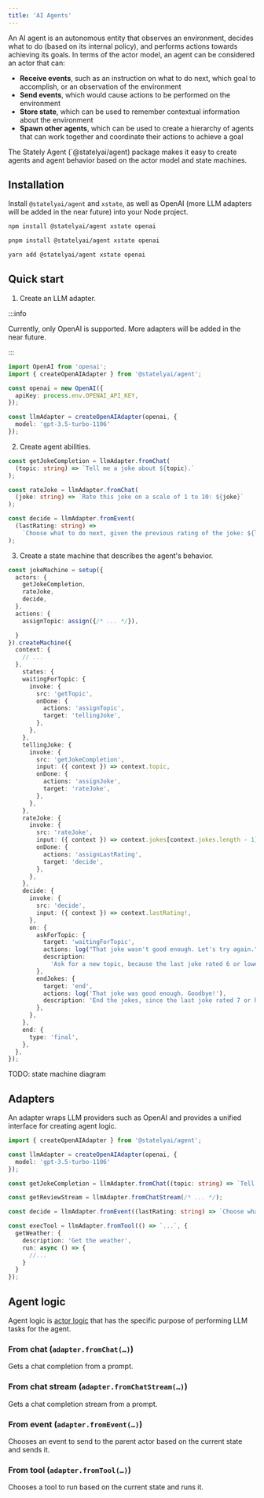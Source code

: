 ```yaml
---
title: 'AI Agents'
---
```


An AI agent is an autonomous entity that observes an environment, decides what to do (based on its internal policy), and performs actions towards achieving its goals. In terms of the actor model, an agent can be considered an actor that can:

- **Receive events**, such as an instruction on what to do next, which goal to accomplish, or an observation of the environment
- **Send events**, which would cause actions to be performed on the environment
- **Store state**, which can be used to remember contextual information about the environment
- **Spawn other agents**, which can be used to create a hierarchy of agents that can work together and coordinate their actions to achieve a goal

The Stately Agent (`@statelyai/agent) package makes it easy to create agents and agent behavior based on the actor model and state machines.

## Installation

Install `@statelyai/agent` and `xstate`, as well as OpenAI (more LLM adapters will be added in the near future) into your Node project.


<Tabs>
<TabItem value="npm" label="npm">

```bash
npm install @statelyai/agent xstate openai
```

</TabItem>

<TabItem value="pnpm" label="pnpm">

```bash
pnpm install @statelyai/agent xstate openai
```

</TabItem>

<TabItem value="yarn" label="yarn">

```bash
yarn add @statelyai/agent xstate openai
```

</TabItem>
</Tabs>

## Quick start

1. Create an LLM adapter.

:::info

Currently, only OpenAI is supported. More adapters will be added in the near future.

:::

```ts
import OpenAI from 'openai';
import { createOpenAIAdapter } from '@statelyai/agent';

const openai = new OpenAI({
  apiKey: process.env.OPENAI_API_KEY,
});

const llmAdapter = createOpenAIAdapter(openai, {
  model: 'gpt-3.5-turbo-1106'
});
```

2. Create agent abilities.

```ts
const getJokeCompletion = llmAdapter.fromChat(
  (topic: string) => `Tell me a joke about ${topic}.`
);

const rateJoke = llmAdapter.fromChat(
  (joke: string) => `Rate this joke on a scale of 1 to 10: ${joke}`
);

const decide = llmAdapter.fromEvent(
  (lastRating: string) =>
    `Choose what to do next, given the previous rating of the joke: ${lastRating}`
);
```

3. Create a state machine that describes the agent's behavior.

```ts
const jokeMachine = setup({
  actors: {
    getJokeCompletion,
    rateJoke,
    decide,
  },
  actions: {
    assignTopic: assign({/* ... */}),

  }
}).createMachine({
  context: {
    // ...
  },
    states: {
    waitingForTopic: {
      invoke: {
        src: 'getTopic',
        onDone: {
          actions: 'assignTopic',
          target: 'tellingJoke',
        },
      },
    },
    tellingJoke: {
      invoke: {
        src: 'getJokeCompletion',
        input: ({ context }) => context.topic,
        onDone: {
          actions: 'assignJoke',
          target: 'rateJoke',
        },
      },
    },
    rateJoke: {
      invoke: {
        src: 'rateJoke',
        input: ({ context }) => context.jokes[context.jokes.length - 1]!,
        onDone: {
          actions: 'assignLastRating',
          target: 'decide',
        },
      },
    },
    decide: {
      invoke: {
        src: 'decide',
        input: ({ context }) => context.lastRating!,
      },
      on: {
        askForTopic: {
          target: 'waitingForTopic',
          actions: log("That joke wasn't good enough. Let's try again."),
          description:
            'Ask for a new topic, because the last joke rated 6 or lower',
        },
        endJokes: {
          target: 'end',
          actions: log('That joke was good enough. Goodbye!'),
          description: 'End the jokes, since the last joke rated 7 or higher',
        },
      },
    },
    end: {
      type: 'final',
    },
  },
});
```

TODO: state machine diagram

## Adapters

An adapter wraps LLM providers such as OpenAI and provides a unified interface for creating agent logic.

```ts
import { createOpenAIAdapter } from '@statelyai/agent';

const llmAdapter = createOpenAIAdapter(openai, {
  model: 'gpt-3.5-turbo-1106'
});

const getJokeCompletion = llmAdapter.fromChat((topic: string) => `Tell me a joke about ${topic}.`);

const getReviewStream = llmAdapter.fromChatStream(/* ... */);

const decide = llmAdapter.fromEvent((lastRating: string) => `Choose what to do next, given the previous rating of the joke: ${lastRating}`);

const execTool = llmAdapter.fromTool(() => `...`, {
  getWeather: {
    description: 'Get the weather',
    run: async () => {
      //...
    }
  }
});
```

## Agent logic

Agent logic is [actor logic](TODO) that has the specific purpose of performing LLM tasks for the agent.

### From chat (`adapter.fromChat(…)`)

Gets a chat completion from a prompt.

### From chat stream (`adapter.fromChatStream(…)`)

Gets a chat completion stream from a prompt.

### From event (`adapter.fromEvent(…)`)

Chooses an event to send to the parent actor based on the current state and sends it.

### From tool (`adapter.fromTool(…)`)

Chooses a tool to run based on the current state and runs it.
